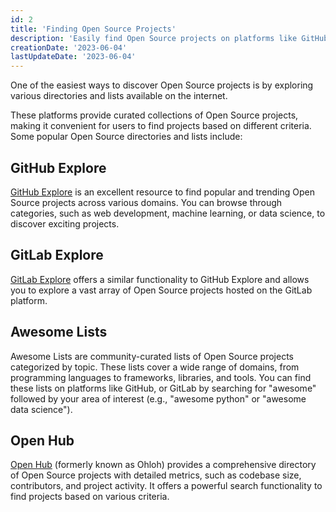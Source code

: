 ```yaml
---
id: 2
title: 'Finding Open Source Projects'
description: 'Easily find Open Source projects on platforms like GitHub and GitLab. Explore curated lists and directories to discover exciting projects.'
creationDate: '2023-06-04'
lastUpdateDate: '2023-06-04'
---
```

<p class="lead">One of the easiest ways to discover Open Source projects is by exploring various directories and lists available on the internet.</p>

These platforms provide curated collections of Open Source projects, making it convenient for users to find projects based on different criteria. Some popular Open Source directories and lists include:

## GitHub Explore

<a href="https://github.com/explore" target="_blank" rel="noopener">GitHub Explore</a> is an excellent resource to find popular and trending Open Source projects across various domains. You can browse through categories, such as web development, machine learning, or data science, to discover exciting projects.

## GitLab Explore

<a href="https://gitlab.com/explore" target="_blank" rel="noopener">GitLab Explore</a> offers a similar functionality to GitHub Explore and allows you to explore a vast array of Open Source projects hosted on the GitLab platform.

## Awesome Lists

Awesome Lists are community-curated lists of Open Source projects categorized by topic. These lists cover a wide range of domains, from programming languages to frameworks, libraries, and tools. You can find these lists on platforms like GitHub, or GitLab by searching for "awesome" followed by your area of interest (e.g., "awesome python" or "awesome data science").

## Open Hub

<a href="https://www.openhub.net/" target="_blank" rel="noopener">Open Hub</a> (formerly known as Ohloh) provides a comprehensive directory of Open Source projects with detailed metrics, such as codebase size, contributors, and project activity. It offers a powerful search functionality to find projects based on various criteria.
